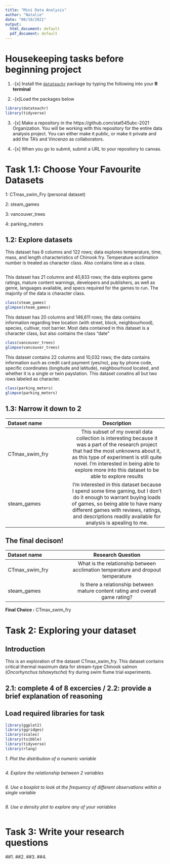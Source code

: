 ```yaml
---
title: "Mini Data Analysis"
author: "Natalie"
date: "08/10/2021"
output:
  html_document: default
  pdf_document: default
---
```


# Housekeeping tasks before beginning project

1. -[x] Install the [`datateachr`](https://github.com/UBC-MDS/datateachr) package by typing the following into your **R terminal**


2. -[x]Load the packages below

```r
library(datateachr)
library(tidyverse)
```

3. -[x] Make a repository in the https://github.com/stat545ubc-2021 Organization. You will be working with this repository for the entire data analysis project. You can either make it public, or make it private and add the TA's and Vincenzo as collaborators. 

4. -[x] When you go to submit, submit a URL to your repository to canvas. 


# Task 1.1: Choose Your Favourite Datasets

1: CTmax_swim_Fry (personal dataset)

2: steam_games

3: vancouver_trees

4: parking_meters

## 1.2: Explore datasets 

This dataset has 6 columns and 122 rows; data explores temperature, time, mass, and length characteristics of Chinook fry. Temperature acclimation number is treated as character class. Also contains time as a class.

```r

```


This dataset has 21 columns and 40,833 rows; the data explores game ratings, mature content warnings, developers and publishers, as well as genre, languages available, and specs required for the games to run. The majority of the data is character class.

```r
class(steam_games)
glimpse(steam_games)
```

This dataset has 20 columns and 146,611 rows; the data contains information regarding tree location (with street, block, neighbourhood), species, cultivar, root barrier. Most data contained in this dataset is a character class, but also contains the class "date"

```r
class(vancouver_trees)
glimpse(vancouver_trees)
```

This dataset contains 22 columns and 10,032 rows; the data contains information such as credit card payment (yes/no), pay by phone code, specific coordinates (longitude and latitude), neighbourhood located, and whether it is a single or twin paystation. This dataset conatins all but two rows labeled as character.

```r
class(parking_meters)
glimpse(parking_meters)
```
## 1.3: Narrow it down to 2


| Dataset name | Description |
| :---        |    :----:   |  
| CTmax_swim_fry| This subset of my overall data collection is interesting because it was a part of the research project that had the most unknowns about it, as this type of experiment is still quite novel. I'm interested in being able to explore more into this dataset to be able to explore results  | 
|steam_games   |   I'm interested in this dataset because I spend some time gaming, but I don't do it enough to warrant buying loads of games, so being able to have many different games with reviews, ratings, and descriptions readily available for analysis is apealing to me.    | 


## The final decison! 

|Dataset name    |Research Question |
| :---        |    :----:   |
| CTmax_swim_fry| What is the relationship between acclimation temperature and dropout temperature     | 
|steam_games   |Is there a relationship between mature content rating and overall game rating?        | 

**Final Choice :** CTmax_swim_fry


 
 
 
# Task 2: Exploring your dataset

## Introduction

This is an exploration of the dataset CTmax_swim_fry. This dataset contains critical thermal maximum data for stream-type Chinook salmon (*Oncorhynchus tshawytscha*) fry during swim flume trial experiments. 

## 2.1: complete 4 of 8 excercies / 2.2: provide a brief explanation of reasoning 
## Load required libraries for task

```r
library(ggplot2)
library(ggridges)
library(scales)
library(tsibble)
library(tidyverse)
library(rlang)

```
*1. Plot the distribution of a numeric variable*

```r




```



*4. Explore the relationship between 2 variables*
```r




```



*6. Use a boxplot to look at the frequency of different observations within a single variable*

```r




```



*8. Use a density plot to explore any of your variables*

```r




```



# Task 3: Write your research questions

##1.
##2.
##3.
##4. 
